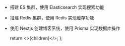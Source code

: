 
- 搭建 ES 集群，使用 Elasticsearch 实现搜索功能
- 搭建 Redis 集群，使用 Redis 实现缓存功能
- 使用 Nextjs 创建博客系统，使用 Prisma 实现数据库操作

  return <>{children}</>;
};
